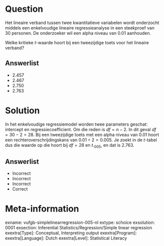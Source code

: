 Question
========

Het lineaire verband tussen twee kwantitatieve variabelen wordt onderzocht middels een enkelvoudige lineaire regressieanalyse in een steekproef van 30 personen. De onderzoeker wil een alpha niveau van 0.01 aanhouden. 

Welke kritieke *t*-waarde hoort bij een tweezijdige toets voor het lineaire verband?
  
Answerlist
----------
* 2.457
* 2.467
* 2.750
* 2.763

Solution
========

In het enkelvoudige regressiemodel worden twee parameters geschat: intercept en regressiecoefficient. Om die reden is $df = n-2$. In dit geval $df = 30-2 = 28$. Bij een tweezijdige toets met een alpha niveau van 0.01 hoort een rechteroverschrijdingskans van $0.01 \div 2 = 0.005$. Je zoekt in de *t*-tabel dus die waarde op die hoort bij $df = 28$ en $t._{005}$, en dat is 2.763.

Answerlist
----------
* Incorrect
* Incorrect
* Incorrect
* Correct

Meta-information
================
exname: vufgb-simplelinearregression-005-nl
extype: schoice
exsolution: 0001
exsection: Inferential Statistics/Regression/Simple linear regression
exextra[Type]: Conceptual, Interpreting output
exextra[Program]: 
exextra[Language]: Dutch
exextra[Level]: Statistical Literacy